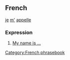 ==French==
[[je]] [[m']] [[appeller|appelle]]
===Expression===
# [[My name is ...]]
[[Category:French phrasebook]]